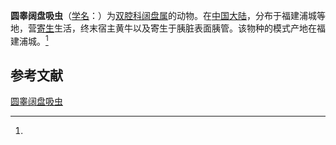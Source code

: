 {{Speciesbox
| name = 圆睾阔盘吸虫
| status = 
| status_system = 
| image = 
| genus = Eurytrema
| species = sphaeriorchis
| authority = (Tang, Lin et Lin, 1978)<ref name='id9925'>{{cite web| url =http://www.bioinfo.cn/db05/BjdwSpecies.php?action=view&id=9925| title =圆睾阔盘吸虫| work =《中国动物物种编目数据库》| publisher =中国科学院微生物研究所| author =中国科学院动物研究所| accessdate =2009-04-16| deadurl =yes| archiveurl =https://web.archive.org/web/20160305053659/http://www.bioinfo.cn/db05/BjdwSpecies.php?action=view&id=9925| archivedate =2016-03-05}}</ref>
}}

'''圆睾阔盘吸虫'''（[[学名|学名]]：{{lang|la|''Eurytrema sphaeriorchis''}}）为[[双腔科|双腔科]][[阔盘属|阔盘属]]的动物。在[[中国大陆|中国大陆]]，分布于福建浦城等地，营[[寄生|寄生]]生活，终末宿主黄牛以及寄生于胰脏表面胰管。该物种的模式产地在福建浦城。<ref name='id9925'/>

== 参考文献 ==
{{reflist}}

{{Wikispecies|Eurytrema sphaeriorchis}}

[[Category:阔盘属|圆睾阔盘吸虫]]


{{吸虫小作品}}